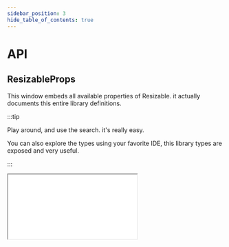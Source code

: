 ```yaml
---
sidebar_position: 3
hide_table_of_contents: true
---
```

# API

## ResizableProps

This window embeds all available properties of Resizable. it actually documents this entire library definitions.

:::tip

Play around, and use the search. it's really easy.

You can also explore the types using your favorite IDE, this library types are exposed and very useful.

:::

<iframe width={"100%"} height={"1000px"} src={'/typedocs/interfaces/react_true_resizable_src_Resizable.ResizableProps.html'} />
